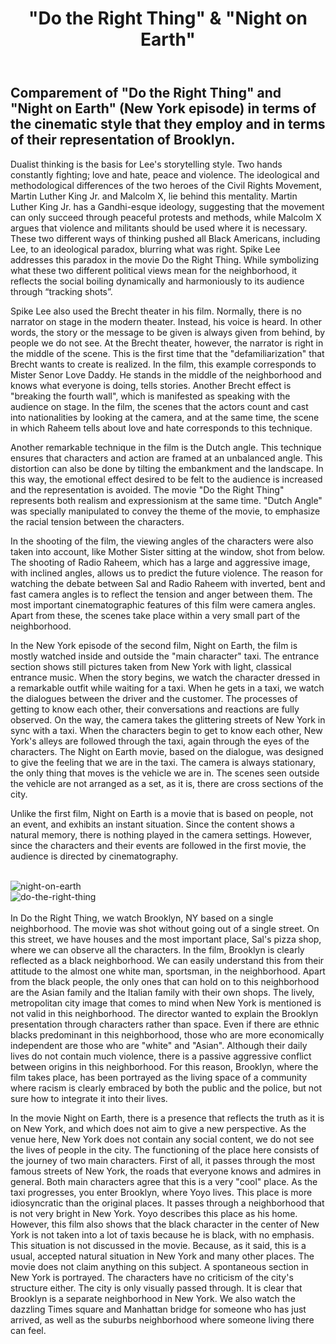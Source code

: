 ﻿---
title: '"Do the Right Thing" & "Night on Earth"'
publishedAt: '2020-03-22'
summary: 'This is the summary of our blog post! This is the summary of our blog post! This is the summary of our blog post!'
---

## **Comparement of "Do the Right Thing" and "Night on Earth" (New York episode) in terms of the cinematic style that they employ and in terms of their representation of Brooklyn.**

Dualist thinking is the basis for Lee's storytelling style. Two hands constantly fighting; love and hate, peace and violence. The ideological and methodological differences of the two heroes of the Civil Rights Movement, Martin Luther King Jr. and Malcolm X, lie behind this mentality. Martin Luther King Jr. has a Gandhi-esque ideology, suggesting that the movement can only succeed through peaceful protests and methods, while Malcolm X argues that violence and militants should be used where it is necessary. These two different ways of thinking pushed all Black Americans, including Lee, to an ideological paradox, blurring what was right. Spike Lee addresses this paradox in the movie Do the Right Thing. While symbolizing what these two different political views mean for the neighborhood, it reflects the social boiling dynamically and harmoniously to its audience through “tracking shots”.

Spike Lee also used the Brecht theater in his film. Normally, there is no narrator on stage in the modern theater. Instead, his voice is heard. In other words, the story or the message to be given is always given from behind, by people we do not see. At the Brecht theater, however, the narrator is right in the middle of the scene. This is the first time that the "defamiliarization" that Brecht wants to create is realized. In the film, this example corresponds to Mister Senor Love Daddy. He stands in the middle of the neighborhood and knows what everyone is doing, tells stories. Another Brecht effect is "breaking the fourth wall", which is manifested as speaking with the audience on stage. In the film, the scenes that the actors count and cast into nationalities by looking at the camera, and at the same time, the scene in which Raheem tells about love and hate corresponds to this technique.

Another remarkable technique in the film is the Dutch angle. This technique ensures that characters and action are framed at an unbalanced angle. This distortion can also be done by tilting the embankment and the landscape. In this way, the emotional effect desired to be felt to the audience is increased and the representation is avoided. The movie "Do the Right Thing" represents both realism and expressionism at the same time. "Dutch Angle" was specially manipulated to convey the theme of the movie, to emphasize the racial tension between the characters.

In the shooting of the film, the viewing angles of the characters were also taken into account, like Mother Sister sitting at the window, shot from below. The shooting of Radio Raheem, which has a large and aggressive image, with inclined angles, allows us to predict the future violence. The reason for watching the debate between Sal and Radio Raheem with inverted, bent and fast camera angles is to reflect the tension and anger between them. The most important cinematographic features of this film were camera angles. Apart from these, the scenes take place within a very small part of the neighborhood.

In the New York episode of the second film, Night on Earth, the film is mostly watched inside and outside the "main character" taxi. The entrance section shows still pictures taken from New York with light, classical entrance music. When the story begins, we watch the character dressed in a remarkable outfit while waiting for a taxi. When he gets in a taxi, we watch the dialogues between the driver and the customer. The processes of getting to know each other, their conversations and reactions are fully observed. On the way, the camera takes the glittering streets of New York in sync with a taxi. When the characters begin to get to know each other, New York's alleys are followed through the taxi, again through the eyes of the characters. The Night on Earth movie, based on the dialogue, was designed to give the feeling that we are in the taxi. The camera is always stationary, the only thing that moves is the vehicle we are in. The scenes seen outside the vehicle are not arranged as a set, as it is, there are cross sections of the city.

Unlike the first film, Night on Earth is a movie that is based on people, not an event, and exhibits an instant situation. Since the content shows a natural memory, there is nothing played in the camera settings. However, since the characters and their events are followed in the first movie, the audience is directed by cinematography.

<br />
<div className="flex flex-col justify-center md:flex-row ">
  <div>
    <img
      src="/images/films/nightonearth.jpeg"
      alt="night-on-earth"
      style={{ height: '200px', marginRight: '30px' }}
    />
  </div>
  <div>
    <img
      src="/images/films/dotherightthing.jfif"
      alt="do-the-right-thing"
      style={{ height: '200px' }}
    />
  </div>
</div>
<br />
In Do the Right Thing, we watch Brooklyn, NY based on a single neighborhood. The
movie was shot without going out of a single street. On this street, we have houses
and the most important place, Sal's pizza shop, where we can observe all the characters.
In the film, Brooklyn is clearly reflected as a black neighborhood. We can easily
understand this from their attitude to the almost one white man, sportsman, in the
neighborhood. Apart from the black people, the only ones that can hold on to this
neighborhood are the Asian family and the Italian family with their own shops. The
lively, metropolitan city image that comes to mind when New York is mentioned is
not valid in this neighborhood. The director wanted to explain the Brooklyn presentation
through characters rather than space. Even if there are ethnic blacks predominant
in this neighborhood, those who are more economically independent are those who are
"white" and "Asian". Although their daily lives do not contain much violence, there
is a passive aggressive conflict between origins in this neighborhood. For this reason,
Brooklyn, where the film takes place, has been portrayed as the living space of a
community where racism is clearly embraced by both the public and the police, but
not sure how to integrate it into their lives.

In the movie Night on Earth, there is a presence that reflects the truth as it is on New York, and which does not aim to give a new perspective. As the venue here, New York does not contain any social content, we do not see the lives of people in the city. The functioning of the place here consists of the journey of two main characters. First of all, it passes through the most famous streets of New York, the roads that everyone knows and admires in general. Both main characters agree that this is a very "cool" place. As the taxi progresses, you enter Brooklyn, where Yoyo lives. This place is more idiosyncratic than the original places. It passes through a neighborhood that is not very bright in New York. Yoyo describes this place as his home. However, this film also shows that the black character in the center of New York is not taken into a lot of taxis because he is black, with no emphasis. This situation is not discussed in the movie. Because, as it said, this is a usual, accepted natural situation in New York and many other places. The movie does not claim anything on this subject. A spontaneous section in New York is portrayed. The characters have no criticism of the city's structure either. The city is only visually passed through. It is clear that Brooklyn is a separate neighborhood in New York. We also watch the dazzling Times square and Manhattan bridge for someone who has just arrived, as well as the suburbs neighborhood where someone living there can feel.

<br/>
<br/>
